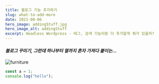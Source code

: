 ```yaml
---
title: 블로그 기능 추가하기
slug: what-to-add-more
date: 2021-08-06
hero_image: addingStuff.jpg
hero_image_alt: addingStuff
excerpt: Headless Wordpress - 태그, 검색 기능이랑 더 추가할게 뭐가 있을까?
---
```


#### <em>블로그 꾸미기, 그런데 하나부터 열까지 혼자 가져다 붙이는...</em>

![furniture](./furniture.jpg)

```js
const a = 1;
console.log("hello");
```

